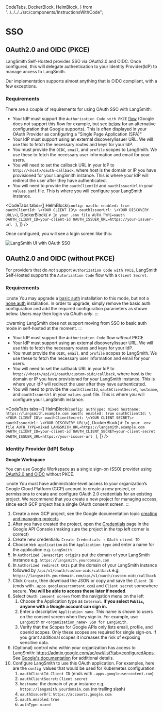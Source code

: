   CodeTabs,
  DockerBlock,
  HelmBlock,
} from "../../../../src/components/InstructionsWithCode";

# SSO

## OAuth2.0 and OIDC (PKCE)

LangSmith Self-Hosted provides SSO via OAuth2.0 and OIDC. Once configured, this will delegate authentication to your Identity Provider(IdP) to manage access to LangSmith.

Our implementation supports almost anything that is OIDC compliant, with a few exceptions.

### Requirements

There are a couple of requirements for using OAuth SSO with LangSmith:

- Your IdP must support the `Authorization Code with PKCE` [flow](https://www.oauth.com/oauth2-servers/pkce) (Google does not support this flow for example, but see [below](#using-oauth10-and-oidc) for an alternative configuration that Google supports). This is often displayed in your OAuth Provider as configuring a "Single Page Application (SPA)"
- Your IdP must support using an external discovery/issuer URL. We will use this to fetch the necessary routes and keys for your IdP.
- You must provide the `OIDC`, `email`, and `profile` scopes to LangSmith. We use these to fetch the necessary user information and email for your users.
- You will need to set the callback URL in your IdP to `http://<host>/oauth-callback`, where host is the domain or IP you have provisioned for your LangSmith instance. This is where your IdP will redirect the user after they have authenticated.
- You will need to provide the `oauthClientId` and `oauthIssuerUrl` in your `values.yaml` file. This is where you will configure your LangSmith instance.

<CodeTabs
  tabs={[
    HelmBlock(`config:
  oauth:
    enabled: true
    oauthClientId: \<YOUR CLIENT ID\>
    oauthIssuerUrl: \<YOUR DISCOVERY URL\>`),
    DockerBlock(
      `# In your .env file
AUTH_TYPE=oauth
OAUTH_CLIENT_ID=your-client-id
OAUTH_ISSUER_URL=https://your-issuer-url
    `
    ),
  ]}
/>

Once configured, you will see a login screen like this:

![LangSmith UI with OAuth SSO](../static/langsmith_ui_sso.png)

## OAuth2.0 and OIDC (without PKCE)

For providers that do _not_ support `Authorization Code with PKCE`, LangSmith Self-Hosted supports the `Autorization Code` flow with a `Client Secret`.

### Requirements

:::note
You may upgrade a [basic auth](./basic_auth.mdx) installation to this mode, but not a [none auth](../../reference/authentication_authorization/authentication_methods.mdx#none) installation.
In order to upgrade, simply remove the basic auth configuration and add the required configuration parameters as shown below. Users may then login via OAuth _only_.
:::

:::warning
LangSmith does not support moving from SSO to basic auth mode in self-hosted at the moment.
:::

- Your IdP must support the `Authorization Code` flow _without_ PKCE.
- Your IdP must support using an external discovery/issuer URL. We will use this to fetch the necessary routes and keys for your IdP.
- You must provide the `OIDC`, `email`, and `profile` scopes to LangSmith. We use these to fetch the necessary user information and email for your users.
- You will need to set the callback URL in your IdP to `http://<host>/api/v1/oauth/custom-oidc/callback`, where host is the domain or IP you have provisioned for your LangSmith instance. This is where your IdP will redirect the user after they have authenticated.
- You will need to provide the `oauthClientId`, `oauthClientSecret`, `hostname`, and `oauthIssuerUrl` in your `values.yaml` file. This is where you will configure your LangSmith instance.

<CodeTabs
  tabs={[
    HelmBlock(`config:
  authType: mixed
  hostname: https://langsmith.example.com
  oauth:
    enabled: true
    oauthClientId: \<YOUR CLIENT ID\>
    oauthClientSecret: \<YOUR CLIENT SECRET\>
    oauthIssuerUrl: \<YOUR DISCOVERY URL\>`),
    DockerBlock(
      `# In your .env file
AUTH_TYPE=mixed
LANGSMITH_URL=https://langsmith.example.com
OAUTH_CLIENT_ID=your-client-id
OAUTH_CLIENT_SECRET=your-client-secret
OAUTH_ISSUER_URL=https://your-issuer-url
    `
    ),
  ]}
/>

### Identity Provider (IdP) Setup

**Google Workspace**

You can use Google Workspace as a single sign-on (SSO) provider using [OAuth2.0 and OIDC](https://developers.google.com/identity/openid-connect/openid-connect) without PKCE.

:::note
You must have administrator-level access to your organization’s Google Cloud Platform (GCP) account to create a new project, or permissions to create and configure OAuth 2.0 credentials for an existing project. We recommend that you create a new project for managing access, since each GCP project has a single OAuth consent screen.
:::

1. Create a new GCP project, see the Google documentation topic [creating and managing projects](https://cloud.google.com/resource-manager/docs/creating-managing-projects)
1. After you have created the project, open the [Credentials](https://console.developers.google.com/apis/credentials) page in the Google API Console (making sure the project in the top left corner is correct)
1. Create new credentials: `Create Credentials → OAuth client ID`
1. Choose `Web application` as the `Application type` and enter a name for the application e.g. `LangSmith`
1. In `Authorized Javascript origins` put the domain of your LangSmith instance e.g. `https://langsmith.yourdomain.com`
1. In `Authorized redirect URIs` put the domain of your LangSmith instance followed by `/api/v1/oauth/custom-oidc/callback` e.g. `https://langsmith.yourdomain.com/api/v1/oauth/custom-oidc/callback`
1. Click `Create`, then download the JSON or copy and save the `Client ID` (ends with `.apps.googleusercontent.com`) and `Client secret` somewhere secure. **You will be able to access these later if needed**.
1. Select `OAuth consent screen` from the navigation menu on the left
   1. Choose the Application type as `Internal`. **If you select `Public`, anyone with a Google account can sign in.**
   1. Enter a descriptive `Application name`. This name is shown to users on the consent screen when they sign in. For example, use `LangSmith` or `<organization_name> SSO for LangSmith`.
   1. Verify that the Scopes for Google APIs only lists email, profile, and openid scopes. Only these scopes are required for single sign-on. If you grant additional scopes it increases the risk of exposing sensitive data.
1. (Optional) control who within your organization has access to LangSmith: https://admin.google.com/ac/owl/list?tab=configuredApps. See [Google's documentation](https://support.google.com/a/answer/7281227?hl=en&fl=1&sjid=9554153972856467090-NA) for additional details.
1. Configure LangSmith to use this OAuth application. For examples, here are the `config `values that would be used for Kubernetes configuration:
   1. `oauthClientId`: `Client ID` (ends with `.apps.googleusercontent.com`)
   1. `oauthClientSecret`: `Client secret`
   1. `hostname`: the domain of your instance e.g. `https://langsmith.yourdomain.com` (no trailing slash)
   1. `oauthIssuerUrl`: `https://accounts.google.com`
   1. `oauth.enabled`: `true`
   1. `authType`: `mixed`
